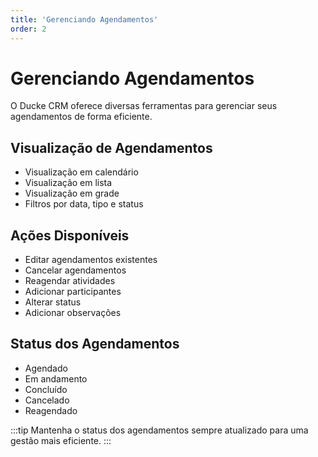 ```yaml
---
title: 'Gerenciando Agendamentos'
order: 2
---
```


# Gerenciando Agendamentos

O Ducke CRM oferece diversas ferramentas para gerenciar seus agendamentos de forma eficiente.

## Visualização de Agendamentos

- Visualização em calendário
- Visualização em lista
- Visualização em grade
- Filtros por data, tipo e status

## Ações Disponíveis

- Editar agendamentos existentes
- Cancelar agendamentos
- Reagendar atividades
- Adicionar participantes
- Alterar status
- Adicionar observações

## Status dos Agendamentos

- Agendado
- Em andamento
- Concluído
- Cancelado
- Reagendado

:::tip
Mantenha o status dos agendamentos sempre atualizado para uma gestão mais eficiente.
::: 